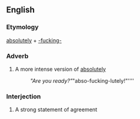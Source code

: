 {{also|absofuckinglutely}}
==English==

===Etymology===
[[absolutely]] + [[-fucking-]]

===Adverb===
{{en-adv}}
# {{lb|en|slang|vulgar}} A more intense version of [[absolutely]]
#: ''"Are you ready?" ''"abso-fucking-lutely!"''''

===Interjection===
{{en-interj}}
# {{lb|en|slang|vulgar}} A strong statement of agreement